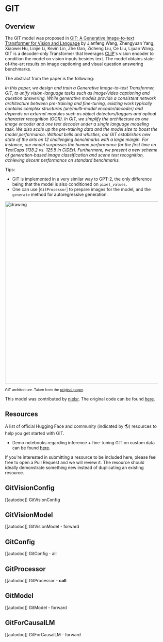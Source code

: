 <!--Copyright 2022 The HuggingFace Team. All rights reserved.

Licensed under the Apache License, Version 2.0 (the "License"); you may not use this file except in compliance with
the License. You may obtain a copy of the License at

http://www.apache.org/licenses/LICENSE-2.0

Unless required by applicable law or agreed to in writing, software distributed under the License is distributed on
an "AS IS" BASIS, WITHOUT WARRANTIES OR CONDITIONS OF ANY KIND, either express or implied. See the License for the
specific language governing permissions and limitations under the License.
-->

# GIT

## Overview

The GIT model was proposed in [GIT: A Generative Image-to-text Transformer for Vision and Language](https://arxiv.org/abs/2205.14100) by
Jianfeng Wang, Zhengyuan Yang, Xiaowei Hu, Linjie Li, Kevin Lin, Zhe Gan, Zicheng Liu, Ce Liu, Lijuan Wang. GIT is a decoder-only Transformer
that leverages [CLIP](clip)'s vision encoder to condition the model on vision inputs besides text. The model obtains state-of-the-art results on
image captioning and visual question answering benchmarks.

The abstract from the paper is the following:

*In this paper, we design and train a Generative Image-to-text Transformer, GIT, to unify vision-language tasks such as image/video captioning and question answering. While generative models provide a consistent network architecture between pre-training and fine-tuning, existing work typically contains complex structures (uni/multi-modal encoder/decoder) and depends on external modules such as object detectors/taggers and optical character recognition (OCR). In GIT, we simplify the architecture as one image encoder and one text decoder under a single language modeling task. We also scale up the pre-training data and the model size to boost the model performance. Without bells and whistles, our GIT establishes new state of the arts on 12 challenging benchmarks with a large margin. For instance, our model surpasses the human performance for the first time on TextCaps (138.2 vs. 125.5 in CIDEr). Furthermore, we present a new scheme of generation-based image classification and scene text recognition, achieving decent performance on standard benchmarks.*

Tips:

- GIT is implemented in a very similar way to GPT-2, the only difference being that the model is also conditioned on `pixel_values`.
- One can use [`GitProcessor`] to prepare images for the model, and the `generate` method for autoregressive generation.

<img src="https://huggingface.co/datasets/huggingface/documentation-images/resolve/main/transformers/model_doc/git_architecture.jpg"
alt="drawing" width="600"/>

<small> GIT architecture. Taken from the <a href="https://arxiv.org/abs/2205.14100" target="_blank">original paper</a>. </small>

This model was contributed by [nielsr](https://huggingface.co/nielsr).
The original code can be found [here](https://github.com/microsoft/GenerativeImage2Text).

## Resources

A list of official Hugging Face and community (indicated by 🌎) resources to help you get started with GIT.

- Demo notebooks regarding inference + fine-tuning GIT on custom data can be found [here](https://github.com/NielsRogge/Transformers-Tutorials/tree/master/GIT).

If you're interested in submitting a resource to be included here, please feel free to open a Pull Request and we will review it.
The resource should ideally demonstrate something new instead of duplicating an existing resource.

## GitVisionConfig

[[autodoc]] GitVisionConfig

## GitVisionModel

[[autodoc]] GitVisionModel
    - forward

## GitConfig

[[autodoc]] GitConfig
    - all

## GitProcessor

[[autodoc]] GitProcessor
    - __call__

## GitModel

[[autodoc]] GitModel
    - forward

## GitForCausalLM

[[autodoc]] GitForCausalLM
    - forward